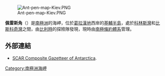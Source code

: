 [[Image:Ant-pen-map-Kiev.PNG|thumb]]

{{coord|65|24|S|64|6|W|display=title}}

'''佩雷斯角'''（{{lang-en|Cape Pérez}}）是[[南極洲|南極洲]]的海岬，位於[[葛拉漢地|葛拉漢地]]西岸的[[基輔半島|基輔半島]]，處於[[科林斯灣|科林斯灣]]和[[比斯科奇灣|比斯科奇灣]]之間，由[[比利時|比利時]]的探險隊發現，現時由[[南極條約體系|南極條約體系]]管理。

==外部連結==
* [http://data.aad.gov.au/aadc/gaz/scar/ SCAR Composite Gazetteer of Antarctica]{{WebCite|url=https://www.webcitation.org/5ug2CfC7m?url=http://data.aad.gov.au/aadc/gaz/scar/ |date=20101202140255 |dateformat=iso }}.

{{DEFAULTSORT:Cape Perez}}
[[Category:南極洲海岬|Category:南極洲海岬]]


{{GrahamCoast-geo-stub}}
